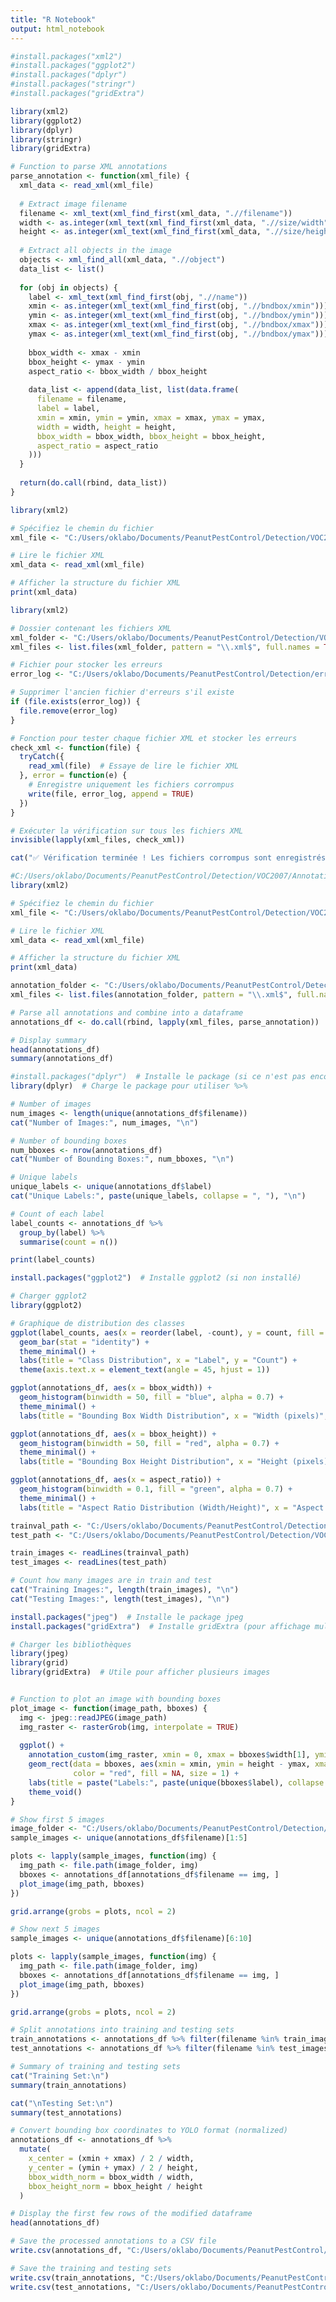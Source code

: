 ```yaml
---
title: "R Notebook"
output: html_notebook
---
```




```r
#install.packages("xml2")
#install.packages("ggplot2")
#install.packages("dplyr")
#install.packages("stringr")
#install.packages("gridExtra")

library(xml2)
library(ggplot2)
library(dplyr)
library(stringr)
library(gridExtra)


```

```r
# Function to parse XML annotations
parse_annotation <- function(xml_file) {
  xml_data <- read_xml(xml_file)
  
  # Extract image filename
  filename <- xml_text(xml_find_first(xml_data, ".//filename"))
  width <- as.integer(xml_text(xml_find_first(xml_data, ".//size/width")))
  height <- as.integer(xml_text(xml_find_first(xml_data, ".//size/height")))
  
  # Extract all objects in the image
  objects <- xml_find_all(xml_data, ".//object")
  data_list <- list()
  
  for (obj in objects) {
    label <- xml_text(xml_find_first(obj, ".//name"))
    xmin <- as.integer(xml_text(xml_find_first(obj, ".//bndbox/xmin")))
    ymin <- as.integer(xml_text(xml_find_first(obj, ".//bndbox/ymin")))
    xmax <- as.integer(xml_text(xml_find_first(obj, ".//bndbox/xmax")))
    ymax <- as.integer(xml_text(xml_find_first(obj, ".//bndbox/ymax")))
    
    bbox_width <- xmax - xmin
    bbox_height <- ymax - ymin
    aspect_ratio <- bbox_width / bbox_height
    
    data_list <- append(data_list, list(data.frame(
      filename = filename,
      label = label,
      xmin = xmin, ymin = ymin, xmax = xmax, ymax = ymax,
      width = width, height = height,
      bbox_width = bbox_width, bbox_height = bbox_height,
      aspect_ratio = aspect_ratio
    )))
  }
  
  return(do.call(rbind, data_list))
}

```

```r
library(xml2)

# Spécifiez le chemin du fichier
xml_file <- "C:/Users/oklabo/Documents/PeanutPestControl/Detection/VOC2007/Annotations/IP000000110.xml"

# Lire le fichier XML
xml_data <- read_xml(xml_file)

# Afficher la structure du fichier XML
print(xml_data)

```

```r
library(xml2)

# Dossier contenant les fichiers XML
xml_folder <- "C:/Users/oklabo/Documents/PeanutPestControl/Detection/VOC2007/Annotations"
xml_files <- list.files(xml_folder, pattern = "\\.xml$", full.names = TRUE)

# Fichier pour stocker les erreurs
error_log <- "C:/Users/oklabo/Documents/PeanutPestControl/Detection/erreurs_xml.txt"

# Supprimer l'ancien fichier d'erreurs s'il existe
if (file.exists(error_log)) {
  file.remove(error_log)
}

# Fonction pour tester chaque fichier XML et stocker les erreurs
check_xml <- function(file) {
  tryCatch({
    read_xml(file)  # Essaye de lire le fichier XML
  }, error = function(e) {
    # Enregistre uniquement les fichiers corrompus
    write(file, error_log, append = TRUE)
  })
}

# Exécuter la vérification sur tous les fichiers XML
invisible(lapply(xml_files, check_xml))

cat("✅ Vérification terminée ! Les fichiers corrompus sont enregistrés dans:", error_log, "\n")


```

```r
#C:/Users/oklabo/Documents/PeanutPestControl/Detection/VOC2007/Annotations/IP087000986.xml
library(xml2)

# Spécifiez le chemin du fichier
xml_file <- "C:/Users/oklabo/Documents/PeanutPestControl/Detection/VOC2007/Annotations/IP087000986.xml"

# Lire le fichier XML
xml_data <- read_xml(xml_file)

# Afficher la structure du fichier XML
print(xml_data)

```


```r
annotation_folder <- "C:/Users/oklabo/Documents/PeanutPestControl/Detection/VOC2007/Annotations"
xml_files <- list.files(annotation_folder, pattern = "\\.xml$", full.names = TRUE)

# Parse all annotations and combine into a dataframe
annotations_df <- do.call(rbind, lapply(xml_files, parse_annotation))

# Display summary
head(annotations_df)
summary(annotations_df)

```

```r
#install.packages("dplyr")  # Installe le package (si ce n'est pas encore fait)
library(dplyr)  # Charge le package pour utiliser %>%

# Number of images
num_images <- length(unique(annotations_df$filename))
cat("Number of Images:", num_images, "\n")

# Number of bounding boxes
num_bboxes <- nrow(annotations_df)
cat("Number of Bounding Boxes:", num_bboxes, "\n")

# Unique labels
unique_labels <- unique(annotations_df$label)
cat("Unique Labels:", paste(unique_labels, collapse = ", "), "\n")

# Count of each label
label_counts <- annotations_df %>%
  group_by(label) %>%
  summarise(count = n())

print(label_counts)

```

```r
install.packages("ggplot2")  # Installe ggplot2 (si non installé)

# Charger ggplot2
library(ggplot2)

# Graphique de distribution des classes
ggplot(label_counts, aes(x = reorder(label, -count), y = count, fill = label)) +
  geom_bar(stat = "identity") +
  theme_minimal() +
  labs(title = "Class Distribution", x = "Label", y = "Count") +
  theme(axis.text.x = element_text(angle = 45, hjust = 1))


```

```r
ggplot(annotations_df, aes(x = bbox_width)) +
  geom_histogram(binwidth = 50, fill = "blue", alpha = 0.7) +
  theme_minimal() +
  labs(title = "Bounding Box Width Distribution", x = "Width (pixels)", y = "Count")

ggplot(annotations_df, aes(x = bbox_height)) +
  geom_histogram(binwidth = 50, fill = "red", alpha = 0.7) +
  theme_minimal() +
  labs(title = "Bounding Box Height Distribution", x = "Height (pixels)", y = "Count")

```

```r
ggplot(annotations_df, aes(x = aspect_ratio)) +
  geom_histogram(binwidth = 0.1, fill = "green", alpha = 0.7) +
  theme_minimal() +
  labs(title = "Aspect Ratio Distribution (Width/Height)", x = "Aspect Ratio", y = "Count")

```

```r
trainval_path <- "C:/Users/oklabo/Documents/PeanutPestControl/Detection/VOC2007/ImageSets/Main/trainval.txt"
test_path <- "C:/Users/oklabo/Documents/PeanutPestControl/Detection/VOC2007/ImageSets/Main/test.txt"

train_images <- readLines(trainval_path)
test_images <- readLines(test_path)

# Count how many images are in train and test
cat("Training Images:", length(train_images), "\n")
cat("Testing Images:", length(test_images), "\n")

```

```r
install.packages("jpeg")  # Installe le package jpeg
install.packages("gridExtra")  # Installe gridExtra (pour affichage multiple)

# Charger les bibliothèques
library(jpeg)
library(grid)
library(gridExtra)  # Utile pour afficher plusieurs images


# Function to plot an image with bounding boxes
plot_image <- function(image_path, bboxes) {
  img <- jpeg::readJPEG(image_path)
  img_raster <- rasterGrob(img, interpolate = TRUE)
  
  ggplot() +
    annotation_custom(img_raster, xmin = 0, xmax = bboxes$width[1], ymin = 0, ymax = bboxes$height[1]) +
    geom_rect(data = bboxes, aes(xmin = xmin, ymin = height - ymax, xmax = xmax, ymax = height - ymin), 
              color = "red", fill = NA, size = 1) +
    labs(title = paste("Labels:", paste(unique(bboxes$label), collapse = ", "))) +
    theme_void()
}

# Show first 5 images
image_folder <- "C:/Users/oklabo/Documents/PeanutPestControl/Detection/VOC2007/JPEGImages"
sample_images <- unique(annotations_df$filename)[1:5]

plots <- lapply(sample_images, function(img) {
  img_path <- file.path(image_folder, img)
  bboxes <- annotations_df[annotations_df$filename == img, ]
  plot_image(img_path, bboxes)
})

grid.arrange(grobs = plots, ncol = 2)

```

```r
# Show next 5 images
sample_images <- unique(annotations_df$filename)[6:10]

plots <- lapply(sample_images, function(img) {
  img_path <- file.path(image_folder, img)
  bboxes <- annotations_df[annotations_df$filename == img, ]
  plot_image(img_path, bboxes)
})

grid.arrange(grobs = plots, ncol = 2)
```

```r
# Split annotations into training and testing sets
train_annotations <- annotations_df %>% filter(filename %in% train_images)
test_annotations <- annotations_df %>% filter(filename %in% test_images)

# Summary of training and testing sets
cat("Training Set:\n")
summary(train_annotations)

cat("\nTesting Set:\n")
summary(test_annotations)
```

```r
# Convert bounding box coordinates to YOLO format (normalized)
annotations_df <- annotations_df %>%
  mutate(
    x_center = (xmin + xmax) / 2 / width,
    y_center = (ymin + ymax) / 2 / height,
    bbox_width_norm = bbox_width / width,
    bbox_height_norm = bbox_height / height
  )

# Display the first few rows of the modified dataframe
head(annotations_df)
```

```r
# Save the processed annotations to a CSV file
write.csv(annotations_df, "C:/Users/oklabo/Documents/PeanutPestControl/Detection/processed_annotations.csv", row.names = FALSE)

# Save the training and testing sets
write.csv(train_annotations, "C:/Users/oklabo/Documents/PeanutPestControl/Detection/train_annotations.csv", row.names = FALSE)
write.csv(test_annotations, "C:/Users/oklabo/Documents/PeanutPestControl/Detection/test_annotations.csv", row.names = FALSE)
```

```r

```


